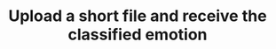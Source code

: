---
title: "Upload a short file and receive the classified emotion"
openapi: "POST /emotionprediction"
---